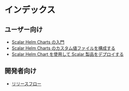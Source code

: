 # インデックス


<TranslationBanner />

## ユーザー向け
* [Scalar Helm Charts の入門](getting-started-scalar-helm-charts.mdx)
* [Scalar Helm Charts のカスタム値ファイルを構成する](configure-custom-values-file.mdx)
* [Scalar Helm Chart を使用して Scalar 製品をデプロイする](how-to-deploy-scalar-products.mdx)

## 開発者向け
* [リリースフロー](ReleaseFlow.mdx)
